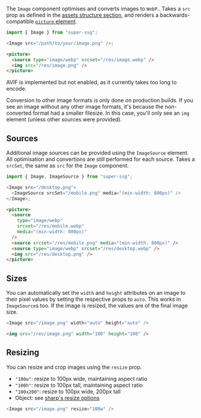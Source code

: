 The `Image` component optimises and converts images to `WebP`.. Takes a `src` prop as defined in the [assets structure section](</docs/00 - Introduction/01 - Structure.mdx>), and renders a backwards-compatible [`picture` element](https://developer.mozilla.org/en-US/docs/Web/HTML/Element/picture).

```js
import { Image } from "super-ssg";

<Image src="/path/to/your/image.png" />;
```

```html
<picture>
  <source type="image/webp" srcset="/res/image.webp" />
  <img src="/res/image.png" />
</picture>
```

AVIF is implemented but not enabled, as it currently takes too long to encode.

Conversion to other image formats is only done on production builds. If you see an image without any other image formats, it's because the non-converted format had a smaller filesize. In this case, you'll only see an `img` element (unless other sources were provided).

## Sources

Additional image sources can be provided using the `ImageSource` element. All optimisation and convertions are still performed for each source. Takes a `srcSet`, the same as `src` for the `Image` component.

```js
import { Image, ImageSource } from "super-ssg";

<Image src="/desktop.png">
  <ImageSource srcSet="/mobile.png" media="(min-width: 800px)" />
</Image>;
```

```html
<picture>
  <source
    type="image/webp"
    srcset="/res/mobile.webp"
    media="(min-width: 800px)"
  />
  <source srcset="/res/mobile.png" media="(min-width: 800px)" />
  <source type="image/webp" srcset="/res/desktop.webp" />
  <img src="/res/desktop.png" />
</picture>
```

## Sizes

You can automatically set the `width` and `height` attributes on an image to their pixel values by setting the respective props to `auto`. This works in `ImageSource`s too. If the image is resized, the values are of the final image size.

```js
<Image src="/image.png" width="auto" height="auto" />
```

```html
<img src="/res/image.png" width="100" height="100" />
```

## Resizing

You can resize and crop images using the `resize` prop.

- `"100w"`: resize to 100px wide, maintaining aspect ratio
- `"100h"`: resize to 100px tall, maintaining aspect ratio
- `"100x200"`: resize to 100px wide, 200px tall
- Object: see [sharp's resize options](https://sharp.pixelplumbing.com/api-resize)

```js
<Image src="/image.png" resize="100w" />
```
